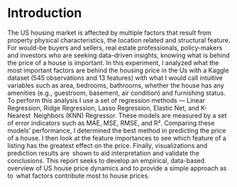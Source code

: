 # Introduction
The US housing market is affected by multiple factors that result from property physical characteristics, the location related and structural feature. For would-be buyers and sellers, real estate professionals, policy-makers and investors who are seeking data-driven insights, knowing what is behind the price of a house is important.
In this experiment, I analyzed what the most important factors are behind the housing price in the Us with a Kaggle dataset (545 observations and 13 features) with what I would call intuitive variables such as area, bedrooms, bathrooms, whether the house has any amenities (e.g., guestroom, basement, air condition) and furnishing status.
To perform this analysis I use a set of regression methods — Linear Regression, Ridge Regression, Lasso Regression, Elastic Net, and K-Nearest Neighbors (KNN) Regressor. These models are measured by a set of error indicators such as MAE, MSE, RMSE, and R². Comparing these models’ performance, I determined the best method in predicting the price of a house. I then look at the feature importances to see which feature of a listing has the greatest effect on the price. Finally, visualizations and prediction results are shown to aid interpretation and validate the conclusions.
This report seeks to develop an empirical, data-based overview of US house price dynamics and to provide a simple approach as to what factors contribute most to house prices.